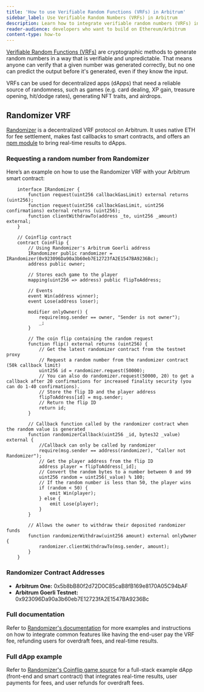 ```yaml
---
title: 'How to use Verifiable Random Functions (VRFs) in Arbitrum'
sidebar_label: Use Verifiable Random Numbers (VRFs) in Arbitrum
description: Learn how to integrate verifiable random numbers (VRFs) into your dapp
reader-audience: developers who want to build on Ethereum/Arbitrum
content-type: how-to
---
```



<PublicPreviewBannerPartial />

[Verifiable Random Functions (VRFs)](/for-devs/concepts/verifiable-random-functions) are cryptographic methods to generate random numbers in a way that is verifiable and unpredictable. That means anyone can verify that a given number was generated correctly, but no one can predict the output before it's generated, even if they know the input.

VRFs can be used for decentralized apps (dApps) that need a reliable source of randomness, such as games (e.g. card dealing, XP gain, treasure opening, hit/dodge rates), generating NFT traits, and airdrops.

## Randomizer VRF

[Randomizer](https://randomizer.ai/) is a decentralized VRF protocol on Arbitrum. It uses native ETH for fee settlement, makes fast callbacks to smart contracts, and offers an [npm module](https://www.npmjs.com/package/@randomizer.ai/realtime-client) to bring real-time results to dApps.

### Requesting a random number from Randomizer

Here’s an example on how to use the Randomizer VRF with your Arbitrum smart contract:

```solidity
	interface IRandomizer {
		function request(uint256 callbackGasLimit) external returns (uint256);
		function request(uint256 callbackGasLimit, uint256 confirmations) external returns (uint256);
		function clientWithdrawTo(address _to, uint256 _amount) external;
	}

	// Coinflip contract
	contract CoinFlip {
		// Using Randomizer's Arbitrum Goerli address
		IRandomizer public randomizer = IRandomizer(0x923096Da90a3b60eb7E12723fA2E1547BA9236Bc);
		address public owner;

		// Stores each game to the player
		mapping(uint256 => address) public flipToAddress;

		// Events
		event Win(address winner);
		event Lose(address loser);

		modifier onlyOwner() {
			require(msg.sender == owner, "Sender is not owner");
			_;
		}

		// The coin flip containing the random request
		function flip() external returns (uint256) {
			// Get the latest randomizer contract from the testnet proxy
			// Request a random number from the randomizer contract (50k callback limit)
			uint256 id = randomizer.request(50000);
			// You can also do randomizer.request(50000, 20) to get a callback after 20 confirmations for increased finality security (you can do 1-40 confirmations).
			// Store the flip ID and the player address
			flipToAddress[id] = msg.sender;
			// Return the flip ID
			return id;
		}

		// Callback function called by the randomizer contract when the random value is generated
		function randomizerCallback(uint256 _id, bytes32 _value) external {
			//Callback can only be called by randomizer
			require(msg.sender == address(randomizer), "Caller not Randomizer");
			// Get the player address from the flip ID
			address player = flipToAddress[_id];
			// Convert the random bytes to a number between 0 and 99
			uint256 random = uint256(_value) % 100;
			// If the random number is less than 50, the player wins
			if (random < 50) {
				emit Win(player);
			} else {
				emit Lose(player);
			}
		}

		// Allows the owner to withdraw their deposited randomizer funds
		function randomizerWithdraw(uint256 amount) external onlyOwner {
			randomizer.clientWithdrawTo(msg.sender, amount);
		}
	}
```

### Randomizer Contract Addresses

- **Arbitrum One:** 0x5b8bB80f2d72D0C85caB8fB169e8170A05C94bAF
- **Arbitrum Goerli Testnet:** 0x923096Da90a3b60eb7E12723fA2E1547BA9236Bc

### Full documentation

Refer to [Randomizer's documentation](https://randomizer.ai/docs) for more examples and instructions on how to integrate common features like having the end-user pay the VRF fee, refunding users for overdraft fees, and real-time results.

### Full dApp example

Refer to [Randomizer's Coinflip game source](https://github.com/RandomizerAi/coinflip-example) for a full-stack example dApp (front-end and smart contract) that integrates real-time results, user payments for fees, and user refunds for overdraft fees.
